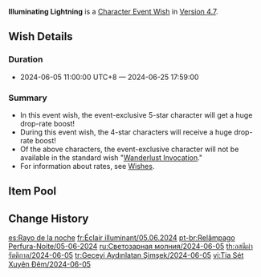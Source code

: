 {{Wish
|name              = Illuminating Lightning 2024-06-05
|image             = Illuminating Lightning 2024-06-05.png
|type              = Character Event
|duration          = event
|time_start        = 2024-06-05 11:00:00
|time_start_offset = GMT+8
|time_end          = 2024-06-25 17:59:00
|link              = https://genshin.hoyoverse.com/en/news/detail/123933
|preceding         = From Ashes Reborn/2024-05-14
|preceding2        = Immaculate Pulse/2024-05-14
|succeeding        = Romaritime Meluserenity/2024-06-25
|succeeding2       = Chanson of Many Waters/2024-06-25
|alongside         = Caution in Confidence/2024-06-05
|alongside2        = Epitome Invocation/2024-06-05
}}
'''Illuminating Lightning''' is a [[Character Event Wish]] in [[Version 4.7]].

==Wish Details==
===Duration===
*  2024-06-05 11:00:00 UTC+8 &mdash; 2024-06-25 17:59:00

===Summary===
* In this event wish, the event-exclusive 5-star character {{Wish Item|Clorinde}} will get a huge drop-rate boost!
* During this event wish, the 4-star characters {{Wish Item|Sethos;Bennett;Thoma}} will receive a huge drop-rate boost!
* Of the above characters, the event-exclusive character will not be available in the standard wish "[[Wanderlust Invocation]]."
* For information about rates, see [[Wish]]es.

==Item Pool==
{{Wish Pool
|character_5_F = Clorinde
|character_4_F = Sethos; Bennett; Thoma
|character_5   = Dehya; Diluc; Jean; Keqing; Mona; Qiqi; Tighnari
|character_4   = Barbara; Beidou; Candace; Charlotte; Chevreuse; Chongyun; Collei; Diona; Dori; Faruzan; Fischl; Freminet; Gaming; Gorou; Kaveh; Kirara; Kujou Sara; Kuki Shinobu; Layla; Lynette; Mika; Ningguang; Noelle; Razor; Rosaria; Sayu; Shikanoin Heizou; Sucrose; Xiangling; Xingqiu; Xinyan; Yanfei; Yaoyao; Yun Jin
|weapon_4      = Dragon's Bane; Eye of Perception; Favonius Codex; Favonius Greatsword; Favonius Lance; Favonius Sword; Favonius Warbow; Lion's Roar; Rainslasher; Rust; Sacrificial Bow; Sacrificial Fragments; Sacrificial Greatsword; Sacrificial Sword; The Bell; The Flute; The Stringless; The Widsith
|weapon_3      = Black Tassel; Bloodtainted Greatsword; Cool Steel; Debate Club; Emerald Orb; Ferrous Shadow; Harbinger of Dawn; Magic Guide; Raven Bow; Sharpshooter's Oath; Skyrider Sword; Slingshot; Thrilling Tales of Dragon Slayers
}}

==Change History==
{{Change History|4.7}}

[[es:Rayo de la noche]]
[[fr:Éclair illuminant/05.06.2024]]
[[pt-br:Relâmpago Perfura-Noite/05-06-2024]]
[[ru:Светозарная молния/2024-06-05]]
[[th:อสนีผ่ารัตติกาล/2024-06-05]]
[[tr:Geceyi Aydınlatan Şimşek/2024-06-05]]
[[vi:Tia Sét Xuyên Đêm/2024-06-05]]